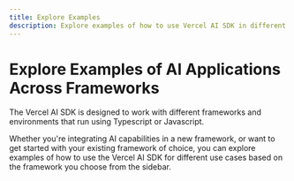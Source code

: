 ```yaml
---
title: Explore Examples
description: Explore examples of how to use Vercel AI SDK in different frameworks.
---
```


<div style={{ marginBottom: 120, transform: 'scale(1.2)' }}>
  <MarketingFrameworkCircles />
</div>

# Explore Examples of AI Applications Across Frameworks

The Vercel AI SDK is designed to work with different frameworks and environments that run using Typescript or Javascript.

Whether you're integrating AI capabilities in a new framework, or want to get started with your existing framework of choice, you can explore examples of how to use the Vercel AI SDK for different use cases based on the framework you choose from the sidebar.

<ExampleCards />
